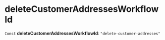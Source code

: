 
# deleteCustomerAddressesWorkflowId

 `Const` **deleteCustomerAddressesWorkflowId**: `"delete-customer-addresses"`

